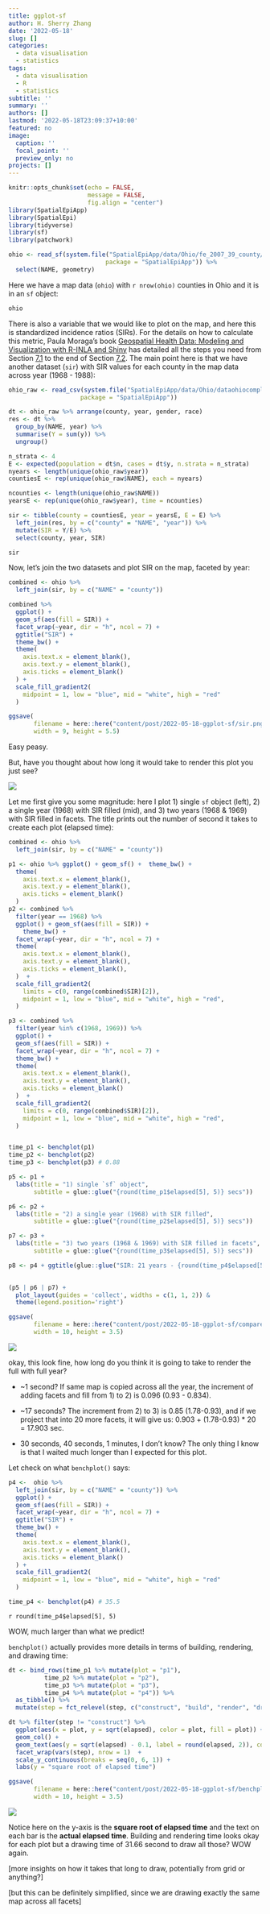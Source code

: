 ```yaml
---
title: ggplot-sf
author: H. Sherry Zhang
date: '2022-05-18'
slug: []
categories:
  - data visualisation
  - statistics
tags:
  - data visualisation
  - R
  - statistics
subtitle: ''
summary: ''
authors: []
lastmod: '2022-05-18T23:09:37+10:00'
featured: no
image:
  caption: ''
  focal_point: ''
  preview_only: no
projects: []
---
```



```r
knitr::opts_chunk$set(echo = FALSE, 
                      message = FALSE,
                      fig.align = "center")
library(SpatialEpiApp)
library(SpatialEpi)
library(tidyverse)
library(sf)
library(patchwork)
```


```r
ohio <- read_sf(system.file("SpatialEpiApp/data/Ohio/fe_2007_39_county/fe_2007_39_county.shp", 
                           package = "SpatialEpiApp")) %>% 
  select(NAME, geometry)
```


Here we have a map data (`ohio`) with `r nrow(ohio)` counties in Ohio and it is in an `sf` object: 

```r
ohio
```

There is also a variable that we would like to plot on the map, and here this is standardized incidence ratios (SIRs). For the details on how to calculate this metric, Paula Moraga's book [Geospatial Health Data: Modeling and Visualization with R-INLA and Shiny](https://www.paulamoraga.com/book-geospatial/index.html) has detailed all the steps you need from Section [7.1](https://www.paulamoraga.com/book-geospatial/sec-arealdataexamplest.html#sec-arealdataexamplest) to the end of Section [7.2](https://www.paulamoraga.com/book-geospatial/sec-arealdataexamplest.html#data-preparation-1). The main point here is that we have another dataset (`sir`) with SIR values for each county in the map data across year (1968 - 1988): 

```r
ohio_raw <- read_csv(system.file("SpatialEpiApp/data/Ohio/dataohiocomplete.csv", 
                    package = "SpatialEpiApp"))

dt <- ohio_raw %>% arrange(county, year, gender, race) 
res <- dt %>% 
  group_by(NAME, year) %>% 
  summarise(Y = sum(y)) %>% 
  ungroup()

n_strata <- 4
E <- expected(population = dt$n, cases = dt$y, n.strata = n_strata)
nyears <- length(unique(ohio_raw$year))
countiesE <- rep(unique(ohio_raw$NAME), each = nyears)

ncounties <- length(unique(ohio_raw$NAME))
yearsE <- rep(unique(ohio_raw$year), time = ncounties)

sir <- tibble(county = countiesE, year = yearsE, E = E) %>% 
  left_join(res, by = c("county" = "NAME", "year")) %>% 
  mutate(SIR = Y/E) %>% 
  select(county, year, SIR)
```

```r
sir
```

Now, let's join the two datasets and plot SIR on the map, faceted by year: 


```r
combined <- ohio %>% 
  left_join(sir, by = c("NAME" = "county"))

combined %>% 
  ggplot() + 
  geom_sf(aes(fill = SIR)) +
  facet_wrap(~year, dir = "h", ncol = 7) +
  ggtitle("SIR") + 
  theme_bw() +
  theme(
    axis.text.x = element_blank(),
    axis.text.y = element_blank(),
    axis.ticks = element_blank()
  ) +
  scale_fill_gradient2(
    midpoint = 1, low = "blue", mid = "white", high = "red"
  )
```

```r
ggsave(
       filename = here::here("content/post/2022-05-18-ggplot-sf/sir.png"),
       width = 9, height = 5.5)
```

Easy peasy. 

But, have you thought about how long it would take to render this plot you just see?

<centre>
![](/post/2022-05-18-ggplot-sf/sir.png)

Let me first give you some magnitude: here I plot 1) single `sf` object (left), 2) a single year (1968) with SIR filled (mid), and 3) two years (1968 & 1969) with SIR filled in facets. The title prints out the number of second it takes to create each plot (elapsed time): 

```r
combined <- ohio %>% 
  left_join(sir, by = c("NAME" = "county")) 

p1 <- ohio %>% ggplot() + geom_sf() +  theme_bw() +
  theme(
    axis.text.x = element_blank(),
    axis.text.y = element_blank(),
    axis.ticks = element_blank()
  )
p2 <- combined %>% 
  filter(year == 1968) %>% 
  ggplot() + geom_sf(aes(fill = SIR)) + 
    theme_bw() +
  facet_wrap(~year, dir = "h", ncol = 7) +
  theme(
    axis.text.x = element_blank(),
    axis.text.y = element_blank(),
    axis.ticks = element_blank(),
  )  + 
  scale_fill_gradient2(
    limits = c(0, range(combined$SIR)[2]),
    midpoint = 1, low = "blue", mid = "white", high = "red", 
  )

p3 <- combined %>% 
  filter(year %in% c(1968, 1969)) %>% 
  ggplot() + 
  geom_sf(aes(fill = SIR)) + 
  facet_wrap(~year, dir = "h", ncol = 7) +
  theme_bw() +
  theme(
    axis.text.x = element_blank(),
    axis.text.y = element_blank(),
    axis.ticks = element_blank()
  )  + 
  scale_fill_gradient2(
    limits = c(0, range(combined$SIR)[2]),
    midpoint = 1, low = "blue", mid = "white", high = "red", 
  )


time_p1 <- benchplot(p1)
time_p2 <- benchplot(p2)
time_p3 <- benchplot(p3) # 0.88
```

```r
p5 <- p1 + 
  labs(title = "1) single `sf` object",
       subtitle = glue::glue("{round(time_p1$elapsed[5], 5)} secs"))

p6 <- p2 + 
  labs(title = "2) a single year (1968) with SIR filled",
       subtitle = glue::glue("{round(time_p2$elapsed[5], 5)} secs"))

p7 <- p3 + 
  labs(title = "3) two years (1968 & 1969) with SIR filled in facets",
       subtitle = glue::glue("{round(time_p3$elapsed[5], 5)} secs")) 

p8 <- p4 + ggtitle(glue::glue("SIR: 21 years - {round(time_p4$elapsed[5], 5)} secs")) 
  

(p5 | p6 | p7) + 
  plot_layout(guides = 'collect', widths = c(1, 1, 2)) &
  theme(legend.position='right')
```


```r
ggsave( 
       filename = here::here("content/post/2022-05-18-ggplot-sf/compare-benchplot.png"),
       width = 10, height = 3.5)
```

<centre>
![](/post/2022-05-18-ggplot-sf/compare-benchplot.png)

okay, this look fine, how long do you think it is going to take to render the full with full year? 

 - ~1 second? If same map is copied across all the year, the increment of adding facets and fill from 1) to 2) is 0.096 (0.93 - 0.834). 
 
 - ~17 seconds? The increment from 2) to 3) is 0.85 (1.78-0.93), and if we project that into 20 more facets, it will give us: 0.903 + (1.78-0.93) * 20 = 17.903 sec.
 
 - 30 seconds, 40 seconds, 1 minutes, I don't know? The only thing I know is that I waited much longer than I expected for this plot. 

Let check on what `benchplot()` says: 

```r
p4 <-  ohio %>% 
  left_join(sir, by = c("NAME" = "county")) %>% 
  ggplot() + 
  geom_sf(aes(fill = SIR)) +
  facet_wrap(~year, dir = "h", ncol = 7) +
  ggtitle("SIR") + 
  theme_bw() +
  theme(
    axis.text.x = element_blank(),
    axis.text.y = element_blank(),
    axis.ticks = element_blank()
  ) +
  scale_fill_gradient2(
    midpoint = 1, low = "blue", mid = "white", high = "red"
  )

time_p4 <- benchplot(p4) # 35.5
```

`r round(time_p4$elapsed[5], 5)`

WOW, much larger than what we predict! 

`benchplot()` actually provides more details in terms of building, rendering, and drawing time: 

```r
dt <- bind_rows(time_p1 %>% mutate(plot = "p1"),
          time_p2 %>% mutate(plot = "p2"),
          time_p3 %>% mutate(plot = "p3"),
          time_p4 %>% mutate(plot = "p4")) %>% 
  as_tibble() %>% 
  mutate(step = fct_relevel(step, c("construct", "build", "render", "draw", "TOTAL")))
```

```r
dt %>% filter(step != "construct") %>% 
  ggplot(aes(x = plot, y = sqrt(elapsed), color = plot, fill = plot)) + 
  geom_col() + 
  geom_text(aes(y = sqrt(elapsed) - 0.1, label = round(elapsed, 2)), color = "black")+ 
  facet_wrap(vars(step), nrow = 1)  + 
  scale_y_continuous(breaks = seq(0, 6, 1)) + 
  labs(y = "square root of elapsed time")
```

```r
ggsave( 
       filename = here::here("content/post/2022-05-18-ggplot-sf/benchplot-time.png"),
       width = 10, height = 3.5)
```

<centre>
![](/post/2022-05-18-ggplot-sf/benchplot-time.png)


Notice here on the y-axis is the **square root of elapsed time** and the text on each bar is the **actual elapsed time**. Building and rendering time looks okay for each plot but a drawing time of 31.66 second to draw all those? WOW again. 

[more insights on how it takes that long to draw, potentially from grid or anything?]


[but this can be definitely simplified, since we are drawing exactly the same map across all facets]